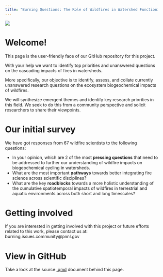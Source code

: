 ```yaml
---
title: "Burning Questions: The Role of Wildfires in Watershed Functioning"
---
```


![](https://raw.githubusercontent.com/burning-issues/comm-assets/main/wildfires.png){fig-alt="Intense fire consuming trees in a forest" fig-align="center"}

# Welcome!

This page is the user-friendly face of our GitHub repository for this project.

With your help we want to identify top priorities and unanswered questions on the cascading impacts of fires in watersheds.

More specifically, our objective is to identify, assess, and collate currently unanswered research questions on the ecosystem biogeochemical impacts of wildfires.

We will synthesize emergent themes and identify key research priorities in this field. We seek to do this from a community perspective and solicit researchers to share their viewpoints.

# Our initial survey

We have got responses from 67 wildfire scientists to the following questions:

-   In your opinion, which are 2 of the most **pressing questions** that need to be addressed to further our understanding of wildfire impacts on biogeochemical cycling in watersheds.
-   What are the most important **pathways** towards better integrating fire science across scientific disciplines?
-   What are the key **roadblocks** towards a more holistic understanding of the cumulative spatiotemporal impacts of wildfires in terrestrial and aquatic environments across both short and long timescales?

# Getting involved

If you are interested in getting involved with this project or future efforts related to this work, please contact us at: burning.issues.community\@pnnl.gov

# View in GitHub

Take a look at the source [.qmd](https://github.com/Burning-Issues-Watersheds/5-bui-user.interface/blob/main/index.qmd) document behind this page.


